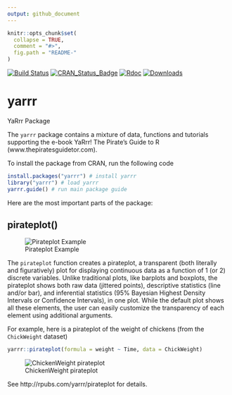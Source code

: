 ```yaml
---
output: github_document
---
```


<!-- README.md is generated from README.Rmd. Please edit that file -->

```r
knitr::opts_chunk$set(
  collapse = TRUE,
  comment = "#>",
  fig.path = "README-"
)
```

[![Build Status](https://travis-ci.org/ndphillips/yarrr.svg?branch=master)](https://travis-ci.org/ndphillips/yarrr)
[![CRAN_Status_Badge](http://www.r-pkg.org/badges/version/yarrr)](http://cran.r-project.org/package=yarr)
[![Rdoc](http://www.rdocumentation.org/badges/version/yarrr)](http://www.rdocumentation.org/packages/yarrr)
[![Downloads](http://cranlogs.r-pkg.org/badges/oddsratio?color=brightgreen)](http://www.r-pkg.org/pkg/oddsratio)

# yarrr
YaRrr Package

The `yarrr` package contains a mixture of data, functions and tutorials supporting the e-book YaRrr! The Pirate's Guide to R (www.thepiratesguidetor.com). 

To install the package from CRAN, run the following code

```R
install.packages("yarrr") # install yarrr
library("yarrr") # load yarrr
yarrr.guide() # run main package guide
```


Here are the most important parts of the package:

## pirateplot()

![Pirateplot Example](http://nathanieldphillips.com/wp-content/uploads/2016/08/ppExample.png)

The `pirateplot` function creates a pirateplot, a transparent (both literally and figuratively) plot for displaying continuous data as a function of 1 (or 2) discrete variables. Unlike traditional plots, like barplots and boxplots, the pirateplot shows both raw data (jittered points), descriptive statistics (line and/or bar), and inferential statistics (95% Bayesian Highest Density Intervals or Confidence Intervals), in one plot. While the default plot shows all these elements, the user can easily customize the transparency of each element using additional arguments. 

For example, here is a pirateplot of the weight of chickens (from the `ChickWeight` dataset)

```R
yarrr::pirateplot(formula = weight ~ Time, data = ChickWeight)
```

![ChickenWeight pirateplot](http://nathanieldphillips.com/wp-content/uploads/2016/08/chickenplot.png)

See http://rpubs.com/yarrr/pirateplot for details.
